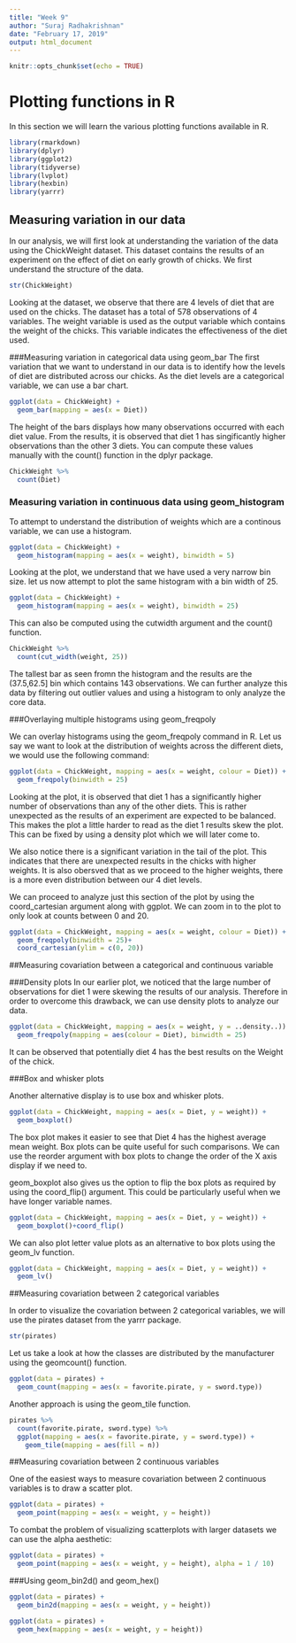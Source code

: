 ---
title: "Week 9"
author: "Suraj Radhakrishnan"
date: "February 17, 2019"
output: html_document
---

```{r setup, include=FALSE}
knitr::opts_chunk$set(echo = TRUE)
```

# Plotting functions in R

In this section we will learn the various plotting functions available in R. 

```{r,include=FALSE,echo=FALSE,message=FALSE}
library(rmarkdown)
library(dplyr)
library(ggplot2)
library(tidyverse)
library(lvplot)
library(hexbin)
library(yarrr)
```


## Measuring variation in our data

In our analysis, we will first look at understanding the variation of the data using the ChickWeight dataset. This dataset contains the results of an experiment on the effect of diet on early growth of chicks. We first understand the structure of the data.

```{r, echo=FALSE}
str(ChickWeight)
```

Looking at the dataset, we observe that there are 4 levels of diet that are used on the chicks. The dataset has a total of 578 observations of 4 variables. The weight variable is used as the output variable which contains the weight of the chicks. This variable indicates the effectiveness of the diet used.

###Measuring variation in categorical data using geom_bar
The first variation that we want to understand in our data is to identify how the levels of diet are distributed across our chicks. As the diet levels are a categorical variable, we can use a bar chart.

```{r}
ggplot(data = ChickWeight) +
  geom_bar(mapping = aes(x = Diet))
```

The height of the bars displays how many observations occurred with each diet value. From the results, it is observed that diet 1 has singificantly higher observations than the other 3 diets. You can compute these values manually with the count() function in the dplyr package.

```{r}
ChickWeight %>%
  count(Diet)
```

### Measuring variation in continuous data using geom_histogram

To attempt to understand the distribution of weights which are a continous variable, we can use a histogram.

```{r}
ggplot(data = ChickWeight) +
  geom_histogram(mapping = aes(x = weight), binwidth = 5)
```

Looking at the plot, we understand that we have used a very narrow bin size. let us now attempt to plot the same histogram with a bin width of 25.

```{r}
ggplot(data = ChickWeight) +
  geom_histogram(mapping = aes(x = weight), binwidth = 25)
```

This can also be computed using the cutwidth argument and the count() function.
```{r}
ChickWeight %>% 
  count(cut_width(weight, 25))
```

The tallest bar as seen fromn the histogram and the results are the (37.5,62.5] bin which contains 143 observations. We can further analyze this data by filtering out outlier values and using a histogram to only analyze the core data.

###Overlaying multiple histograms using geom_freqpoly

We can overlay histograms using the geom_freqpoly command in R. Let us say we want to look at the distribution of weights across the different diets, we would use the following command:

```{r}
ggplot(data = ChickWeight, mapping = aes(x = weight, colour = Diet)) +
  geom_freqpoly(binwidth = 25)
```

Looking at the plot, it is observed that diet 1 has a significantly higher number of observations than any of the other diets. This is rather unexpected as the results of an experiment are expected to be balanced. This makes the plot a little harder to read as the diet 1 results skew the plot. This can be fixed by using a density plot which we will later come to.

We also notice there is a significant variation in the tail of the plot. This indicates that there are unexpected results in the chicks with higher weights. It is also obersved that as we proceed to the higher weights, there is a more even distribution between our 4 diet levels.

We can proceed to analyze just this section of the plot by using the coord_cartesian argument along with ggplot. We can zoom in to the plot to only look at counts between 0 and 20.

```{r}
ggplot(data = ChickWeight, mapping = aes(x = weight, colour = Diet)) +
  geom_freqpoly(binwidth = 25)+
  coord_cartesian(ylim = c(0, 20))
```


##Measuring covariation between a categorical and continuous variable

###Density plots
In our earlier plot, we noticed that the large number of observations for diet 1 were skewing the results of our analysis. Therefore in order to overcome this drawback, we can use density plots to analyze our data. 

```{r}
ggplot(data = ChickWeight, mapping = aes(x = weight, y = ..density..)) + 
  geom_freqpoly(mapping = aes(colour = Diet), binwidth = 25)
```

It can be observed that potentially diet 4 has the best results on the Weight of the chick. 

###Box and whisker plots

Another alternative display is to use box and whisker plots. 

```{r}
ggplot(data = ChickWeight, mapping = aes(x = Diet, y = weight)) +
  geom_boxplot()
```

The box plot makes it easier to see that Diet 4 has the highest average mean weight. Box plots can be quite useful for such comparisons. We can use the reorder argument with box plots to change the order of the X axis display if we need to. 

geom_boxplot also gives us the option to flip the box plots as required by using the coord_flip() argument. This could be particularly useful when we have longer variable names.

```{r}
ggplot(data = ChickWeight, mapping = aes(x = Diet, y = weight)) +
  geom_boxplot()+coord_flip()
```

We can also plot letter value plots as an alternative to box plots using the geom_lv function.

```{r}
ggplot(data = ChickWeight, mapping = aes(x = Diet, y = weight)) +
  geom_lv()
```

##Measuring covariation between 2 categorical variables

In order to visualize the covariation between 2 categorical variables, we will use the pirates dataset from the yarrr package.

```{r}
str(pirates)
```

Let us take a look at how the classes are distributed by the manufacturer using the geomcount() function.

```{r}
ggplot(data = pirates) +
  geom_count(mapping = aes(x = favorite.pirate, y = sword.type))

```


Another approach is using the geom_tile function.

```{r}
pirates %>% 
  count(favorite.pirate, sword.type) %>%  
  ggplot(mapping = aes(x = favorite.pirate, y = sword.type)) +
    geom_tile(mapping = aes(fill = n))
```

##Measuring covariation between 2 continuous variables

One of the easiest ways to measure covariation between 2 continuous variables is to draw a scatter plot.

```{r}
ggplot(data = pirates) +
  geom_point(mapping = aes(x = weight, y = height))
```

To combat the problem of visualizing scatterplots with larger datasets we can use the alpha aesthetic:

```{r}
ggplot(data = pirates) +
  geom_point(mapping = aes(x = weight, y = height), alpha = 1 / 10)
```

###Using geom_bin2d() and geom_hex()

```{r}
ggplot(data = pirates) +
  geom_bin2d(mapping = aes(x = weight, y = height))

ggplot(data = pirates) +
  geom_hex(mapping = aes(x = weight, y = height))
```

 